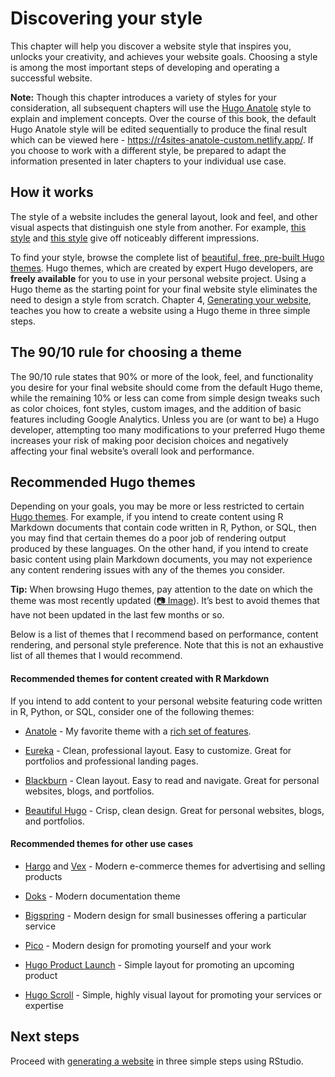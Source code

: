 # Discovering your style {#choose-theme}

This chapter will help you discover a website style that inspires you, unlocks your creativity, and achieves your website goals. Choosing a style is among the most important steps of developing and operating a successful website.

:::design
**Note:** Though this chapter introduces a variety of styles for your consideration, all subsequent chapters will use the [Hugo Anatole](https://themes.gohugo.io/theme/anatole/){target="blank"} style to explain and implement concepts. Over the course of this book, the default Hugo Anatole style will be edited sequentially to produce the final result which can be viewed here - [https://r4sites-anatole-custom.netlify.app/](https://r4sites-anatole-custom.netlify.app/){target="blank"}. If you choose to work with a different style, be prepared to adapt the information presented in later chapters to your individual use case.
:::

## How it works

The style of a website includes the general layout, look and feel, and other visual aspects that distinguish one style from another. For example, [this style](https://themes.gohugo.io/vex-hugo/){target="blank"} and [this style](https://themes.gohugo.io/hugo-split-theme/){target="blank"} give off noticeably different impressions.

To find your style, browse the complete list of [beautiful, free, pre-built Hugo themes](https://themes.gohugo.io/){target="blank"}. Hugo themes, which are created by expert Hugo developers, are **freely available** for you to use in your personal website project. Using a Hugo theme as the starting point for your final website style eliminates the need to design a style from scratch. Chapter 4, [Generating your website](#generate){target="blank"}, teaches you how to create a website using a Hugo theme in three simple steps. 

## The 90/10 rule for choosing a theme

The 90/10 rule states that 90% or more of the look, feel, and functionality you desire for your final website should come from the default Hugo theme, while the remaining 10% or less can come from simple design tweaks such as color choices, font styles, custom images, and the addition of basic features including Google Analytics. Unless you are (or want to be) a Hugo developer, attempting too many modifications to your preferred Hugo theme increases your risk of making poor decision choices and negatively affecting your final website's overall look and performance.

## Recommended Hugo themes

Depending on your goals, you may be more or less restricted to certain [Hugo themes](https://themes.gohugo.io/){target="blank"}. For example, if you intend to create content using R Markdown documents that contain code written in R, Python, or SQL, then you may find that certain themes do a poor job of rendering output produced by these languages. On the other hand, if you intend to create basic content using plain Markdown documents, you may not experience any content rendering issues with any of the themes you consider. 

**Tip:** When browsing Hugo themes, pay attention to the date on which the theme was most recently updated ([📷 Image](https://i.imgur.com/fp7WH6s.png){target="blank"}). It's best to avoid themes that have not been updated in the last few months or so.

Below is a list of themes that I recommend based on performance, content rendering, and personal style preference. Note that this is not an exhaustive list of all themes that I would recommend.

#### Recommended themes for content created with R Markdown {-}

If you intend to add content to your personal website featuring code written in R, Python, or SQL, consider one of the following themes:

- [Anatole](https://themes.gohugo.io/anatole/){target="blank"} - My favorite theme with a [rich set of features](#anatole){target="blank"}.

- [Eureka](https://themes.gohugo.io/hugo-eureka/){target="blank"} - Clean, professional layout. Easy to customize. Great for portfolios and professional landing pages.

- [Blackburn](https://themes.gohugo.io/blackburn/){target="blank"} - Clean layout. Easy to read and navigate. Great for personal websites, blogs, and portfolios.

- [Beautiful Hugo](https://themes.gohugo.io/beautifulhugo/){target="blank"} - Crisp, clean design. Great for personal websites, blogs, and portfolios.

#### Recommended themes for other use cases {-}

- [Hargo](https://themes.gohugo.io/hargo-hugo-ecommerce-theme/){target="blank"} and [Vex](https://themes.gohugo.io/vex-hugo/){target="blank"} - Modern e-commerce themes for advertising and selling products

- [Doks](https://themes.gohugo.io/doks/){target="blank"} - Modern documentation theme

- [Bigspring](https://themes.gohugo.io/bigspring-hugo-startup-theme/){target="blank"} - Modern design for small businesses offering a particular service

- [Pico](https://themes.gohugo.io/hugo-theme-pico/){target="blank"} - Modern design for promoting yourself and your work

- [Hugo Product Launch](https://themes.gohugo.io/hugo-product-launch/){target="blank"} - Simple layout for promoting an upcoming product

- [Hugo Scroll](https://themes.gohugo.io/hugo-scroll/){target="blank"} - Simple, highly visual layout for promoting your services or expertise

## Next steps

Proceed with [generating a website](#generate){target="blank"} in three simple steps using RStudio.


